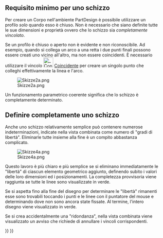 <languages/>

{{TutorialInfo/it
|Topic=Sketch
|Level=Base
|Author=[[User:Maker|Maker]]
|Time=
|FCVersion=Tutte
}}

<span id="Minimum_requirement_for_a_sketch"></span>
== Requisito minimo per uno schizzo ==

Per creare un Corpo nell'ambiente PartDesign è possibile utilizzare un profilo ''solo'' quando esso è chiuso. Non è necessario che siano definite tutte le sue dimensioni e proprietà ovvero che lo schizzo sia ''completamente vincolato''.

Se un profilo è chiuso o aperto non è evidente e non riconoscibile. Ad esempio, quando si collega un arco a una retta i due punti finali possono essere creati uno vicino all'altro, ma non essere coincidenti. È necessario utilizzare il vincolo [[Image: Constraint_PointOnPoint.svg|32px]] [[Sketcher ConstrainCoincident/it|Coincidente]] per creare un singolo punto che colleghi effettivamente la linea e l'arco.

[[File:Skizze2a.png]]

{{Caption|Un semplice schizzo. A sinistra una curva chiusa solo in quattro punti indicati in rosso, che sono i vincoli automatici applicati quando si disegna con lo strumento [[File: Sketcher_CreatePolyline.svg|32px]] [[Sketcher_CreatePolyline|Polilinea]]. Al centro un avviso di faccia non valida perché il contorno è aperto. A destra il contorno chiuso nei restanti quattro punti indicati in verde.}}

Un funzionamento parametrico coerente significa che lo schizzo è completamente determinato.

<span id="Defining_a_sketch_completely"></span>
== Definire completamente uno schizzo ==

Anche uno schizzo relativamente semplice può contenere numerose indeterminazioni, indicate nella vista combinata come numero di "gradi di libertà". Eliminarle tutte insieme alla fine è un compito abbastanza complicato.

[[File:Skizze4a.png]]

{{Caption|Un semplice schizzo, completamente determinato da 25 vincoli, di cui solo 5 sono vincoli di dimensione}}

Questo lavoro è più chiaro e più semplice se si eliminano immediatamente le "libertà" di ciascun elemento geometrico aggiunto, definendo subito i valori delle loro dimensioni ed i posizionamenti. La completezza provvisoria viene raggiunta se tutte le linee sono visualizzate in verde.

Se si aspetta fino alla fine del disegno per determinare le "libertà" rimanenti esse sono trovabili toccando i punti e le linee con il puntatore del mouse e determinando dove non sono ancora state fissate. Al termine, l'intero disegno viene visualizzato in verde.

Se si crea accidentalmente una "ridondanza", nella vista combinata viene visualizzato un avviso che richiede di annullare i vincoli corrispondenti.

{{Sketcher Tools navi{{#translation:}}}}
{{Userdocnavi{{#translation:}}}}
{{clear}}